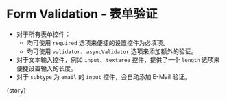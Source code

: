 
<Meta
  title="FluentForm/Advanced"
  component={meta.component}
  decorators={meta.decorators}
  argTypes={meta.argTypes}
  parameters={meta.parameters} />

# Form Validation - 表单验证

- 对于所有表单控件：
  - 均可使用 `required` 选项来便捷的设置控件为必填项。
  - 均可使用 `validator`、`asyncValidator` 选项来添加额外的验证。
- 对于文本输入控件，例如 `input`、`textarea` 控件，提供了一个 `length` 选项来便捷设置输入的长度。
- 对于 `subtype` 为 `email` 的 `input` 控件，会自动添加 E-Mail 验证。

<Canvas withToolbar mdxSource={source}>
  <Story name="Form Validation">{story}</Story>
</Canvas>

<ArgsTable of={FluentFormComponent} />

